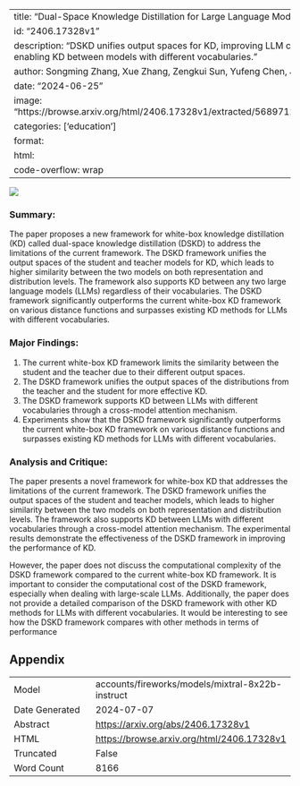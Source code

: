 
---
title: "Dual-Space Knowledge Distillation for Large Language Models"
id: "2406.17328v1"
description: "DSKD unifies output spaces for KD, improving LLM compression and enabling KD between models with different vocabularies."
author: Songming Zhang, Xue Zhang, Zengkui Sun, Yufeng Chen, Jinan Xu
date: "2024-06-25"
image: "https://browse.arxiv.org/html/2406.17328v1/extracted/5689712/kl/before2.png"
categories: ['education']
format:
  html:
    code-overflow: wrap
---

![](https://browse.arxiv.org/html/2406.17328v1/extracted/5689712/kl/before2.png)

### Summary:

The paper proposes a new framework for white-box knowledge distillation (KD) called dual-space knowledge distillation (DSKD) to address the limitations of the current framework. The DSKD framework unifies the output spaces of the student and teacher models for KD, which leads to higher similarity between the two models on both representation and distribution levels. The framework also supports KD between any two large language models (LLMs) regardless of their vocabularies. The DSKD framework significantly outperforms the current white-box KD framework on various distance functions and surpasses existing KD methods for LLMs with different vocabularies.

### Major Findings:

1. The current white-box KD framework limits the similarity between the student and the teacher due to their different output spaces.
2. The DSKD framework unifies the output spaces of the distributions from the teacher and the student for more effective KD.
3. The DSKD framework supports KD between LLMs with different vocabularies through a cross-model attention mechanism.
4. Experiments show that the DSKD framework significantly outperforms the current white-box KD framework on various distance functions and surpasses existing KD methods for LLMs with different vocabularies.

### Analysis and Critique:

The paper presents a novel framework for white-box KD that addresses the limitations of the current framework. The DSKD framework unifies the output spaces of the student and teacher models, which leads to higher similarity between the two models on both representation and distribution levels. The framework also supports KD between LLMs with different vocabularies through a cross-model attention mechanism. The experimental results demonstrate the effectiveness of the DSKD framework in improving the performance of KD.

However, the paper does not discuss the computational complexity of the DSKD framework compared to the current white-box KD framework. It is important to consider the computational cost of the DSKD framework, especially when dealing with large-scale LLMs. Additionally, the paper does not provide a detailed comparison of the DSKD framework with other KD methods for LLMs with different vocabularies. It would be interesting to see how the DSKD framework compares with other methods in terms of performance

## Appendix

|          |          |
|----------|----------|
| Model     | accounts/fireworks/models/mixtral-8x22b-instruct       |
| Date Generated     | 2024-07-07       |
| Abstract | [https://arxiv.org/abs/2406.17328v1](https://arxiv.org/abs/2406.17328v1)        |
| HTML     | [https://browse.arxiv.org/html/2406.17328v1](https://browse.arxiv.org/html/2406.17328v1)       |
| Truncated       | False       |
| Word Count       | 8166       |
